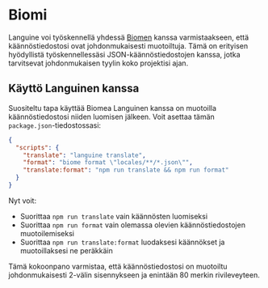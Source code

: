 # Biomi

Languine voi työskennellä yhdessä [Biomen](https://biomejs.dev/) kanssa varmistaakseen, että käännöstiedostosi ovat johdonmukaisesti muotoiltuja. Tämä on erityisen hyödyllistä työskennellessäsi JSON-käännöstiedostojen kanssa, jotka tarvitsevat johdonmukaisen tyylin koko projektisi ajan.

## Käyttö Languinen kanssa

Suositeltu tapa käyttää Biomea Languinen kanssa on muotoilla käännöstiedostosi niiden luomisen jälkeen. Voit asettaa tämän `package.json`-tiedostossasi:

```json title="package.json"
{
  "scripts": {
    "translate": "languine translate",
    "format": "biome format \"locales/**/*.json\"",
    "translate:format": "npm run translate && npm run format"
  }
}
```

Nyt voit:
- Suorittaa `npm run translate` vain käännösten luomiseksi
- Suorittaa `npm run format` vain olemassa olevien käännöstiedostojen muotoilemiseksi
- Suorittaa `npm run translate:format` luodaksesi käännökset ja muotoillaksesi ne peräkkäin

Tämä kokoonpano varmistaa, että käännöstiedostosi on muotoiltu johdonmukaisesti 2-välin sisennykseen ja enintään 80 merkin rivileveyteen.